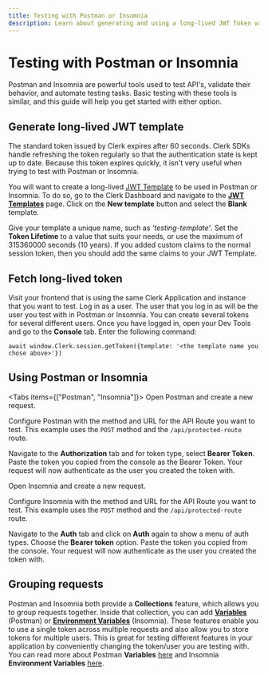 ```yaml
---
title: Testing with Postman or Insomnia
description: Learn about generating and using a long-lived JWT Token with Postman or Insomnia.
---
```


# Testing with Postman or Insomnia

Postman and Insomnia are powerful tools used to test API's, validate their behavior, and automate testing tasks. Basic testing with these tools is similar, and this guide will help you get started with either option.

## Generate long-lived JWT template

The standard token issued by Clerk expires after 60 seconds. Clerk SDKs handle refreshing the token regularly so that the authentication state is kept up to date. Because this token expires quickly, it isn't very useful when trying to test with Postman or Insomnia.

You will want to create a long-lived [JWT Template](/docs/backend-requests/making/jwt-templates) to be used in Postman or Insomnia. To do so, go to the Clerk Dashboard and navigate to the **[JWT Templates](https://dashboard.clerk.com/last-active?path=jwt-templates)** page. Click on the **New template** button and select the **Blank** template.

<Images
  src="/docs/images/testing/blank-jwt-template.webp"
  width={3024}
  height={1654}
  alt="The JWT Template page in the Clerk Dashboard. The 'New template' button was clicked, in the modal that opened, the 'Blank' template is hovered over."
/>

Give your template a unique name, such as *'testing-template'*. Set the **Token Lifetime** to a value that suits your needs, or use the maximum of 315360000 seconds (10 years). If you added custom claims to the normal session token, then you should add the same claims to your JWT Template.

<Images
  src="/docs/images/testing/testing-template.webp"
  width={2492}
  height={1400}
  alt="Creating a JWT Template in the Clerk Dashboard"
/>

## Fetch long-lived token

Visit your frontend that is using the same Clerk Application and instance that you want to test. Log in as a user. The user that you log in as will be the user you test with in Postman or Insomnia. You can create several tokens for several different users. Once you have logged in, open your Dev Tools and go to the **Console** tab. Enter the following command:

```
await window.Clerk.session.getToken({template: '<the template name you chose above>'})
```

<Images
src="/docs/images/testing/get-token-from-console.webp"
width={1075}
height={479}
alt="The Dev Tools Console with the command 'await window.Clerk.session.getToken()' entered. The token is logged to the console."
/>

## Using Postman or Insomnia

<Tabs items={["Postman", "Insomnia"]}>
  <Tab>
  Open Postman and create a new request.

  <Images
    src="/docs/images/testing/postman-new-request.webp"
    width={2552}
    height={1592}
    alt="The Postman app with a red arrow pointing at the plus icon in the top left corner."
  />

  Configure Postman with the method and URL for the API Route you want to test. This example uses the `POST` method and the `/api/protected-route` route. 

  <Images
    src="/docs/images/testing/postman-configure-request.webp"
    width={2552}
    height={1592}
    alt="The Postman app with a red box around the method and URL field."
  />

  Navigate to the **Authorization** tab and for token type, select **Bearer Token**. Paste the token you copied from the console as the Bearer Token. Your request will now authenticate as the user you created the token with.

  <Images
    src="/docs/images/testing/postman-bearer-token.webp"
    width={2552}
    height={1592}
    alt="The Postman app with the first red arrow pointing at the Authorization tab, the second red arrow pointing at the token type with 'Bearer token' chosen, and a third red arrow pointing at the token field with the token pasted in."
  />
  </Tab>

  <Tab>
  Open Insomnia and create a new request. 

  <Images
    src="/docs/images/testing/insomnia-new-request.webp"
    width={2552}
    height={1430}
    alt="The Insomnia app with a red arrow pointing at the 'New HTTP Request' button."
  />

  Configure Insomnia with the method and URL for the API Route you want to test. This example uses the `POST` method and the `/api/protected-route` route. 

  <Images
    src="/docs/images/testing/insomnia-configure-request.webp"
    width={2552}
    height={1430}
    alt="The Insomnia app with a red box around the method and URL field."
  />

  Navigate to the **Auth** tab and click on **Auth** again to show a menu of auth types. Choose the **Bearer token** option. Paste the token you copied from the console. Your request will now authenticate as the user you created the token with.

  <Images
    src="/docs/images/testing/insomnia-bearer-token.webp"
    width={2552}
    height={1430}
    alt="The Insomnia app with the first red arrow pointing at the Auth tab which has been switched to the 'Bearer token' option. The second red arrow points at the token field with the token pasted in."
  />
  </Tab>
</Tabs>

## Grouping requests

Postman and Insomnia both provide a **Collections** feature, which allows you to group requests together. Inside that collection, you can add **[Variables](https://learning.postman.com/docs/sending-requests/variables/)** (Postman) or **[Environment Variables](https://docs.insomnia.rest/insomnia/environment-variables)** (Insomnia). These features enable you to use a single token across multiple requests and also allow you to store tokens for multiple users. This is great for testing different features in your application by conveniently changing the token/user you are testing with. You can read more about Postman **Variables** [here](https://learning.postman.com/docs/sending-requests/variables/) and Insomnia **Environment Variables** [here](https://docs.insomnia.rest/insomnia/environment-variables).

